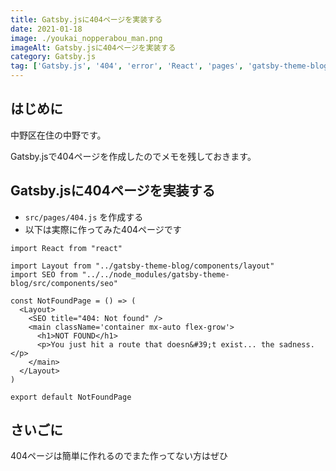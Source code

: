 ```yaml
---
title: Gatsby.jsに404ページを実装する
date: 2021-01-18
image: ./youkai_nopperabou_man.png
imageAlt: Gatsby.jsに404ページを実装する
category: Gatsby.js
tag: ['Gatsby.js', '404', 'error', 'React', 'pages', 'gatsby-theme-blog']
---
```


## はじめに

中野区在住の中野です。

Gatsby.jsで404ページを作成したのでメモを残しておきます。

## Gatsby.jsに404ページを実装する

- `src/pages/404.js` を作成する
- 以下は実際に作ってみた404ページです

```
import React from "react"

import Layout from "../gatsby-theme-blog/components/layout"
import SEO from "../../node_modules/gatsby-theme-blog/src/components/seo"

const NotFoundPage = () => (
  <Layout>
    <SEO title="404: Not found" />
    <main className='container mx-auto flex-grow'>
      <h1>NOT FOUND</h1>
      <p>You just hit a route that doesn&#39;t exist... the sadness.</p>
    </main>
  </Layout>
)

export default NotFoundPage
```

## さいごに
404ページは簡単に作れるのでまた作ってない方はぜひ